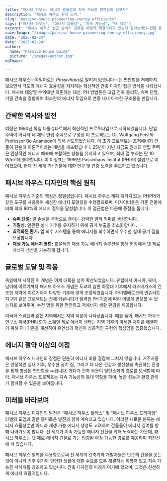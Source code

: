 ```yaml
---
title: "패시브 하우스: 에너지 효율성과 지속 가능한 편안함의 선구자"
description: "패시브 하우스 원칙 소개."
slug: "passive-house-pioneering-energy-efficiency"
tags: ["패시브 하우스", "에너지 효율성", "지속 가능성", "넷 제로"]
excerpt: "패시브 하우스 접근 방식이 건축을 어떻게 재정의하고 있는지 알아보세요—건물 유형이나 기후에 관계없이 우수한 실내 편안함, 대폭 감소된 에너지 사용, 그리고 탄소 배출의 상당한 감소를 제공합니다."
coverImage: "/images/passive-house-pioneering-energy-efficiency.jpg"
date: "2025-02-24"
date: "2025-02-24"
author: 
  name: "Passive House Guide"
  picture: "/images/author.jpg"
ogImage: 

---
```

패시브 하우스—독일어로는 *Passivhaus*로 알려져 있습니다—는 편안함을 저해하지 않으면서 극도의 에너지 효율성을 지지하는 혁신적인 건축 디자인 접근 방식을 나타냅니다. 패시브 태양열 수익에만 의존하는 대신, PH 방법론은 고급 건축 물리학, 슈퍼 단열, 기밀 건축을 결합하여 최소한의 에너지 투입으로 연중 내내 아늑한 구조물을 만듭니다.

## 간략한 역사와 발전

여정은 1990년 독일 다름슈타트에서 혁신적인 프로토타입으로 시작되었습니다. 단일 주택이 아니라 네 채의 연립 주택으로 구성된 이 프로젝트는 Dr. Wolfgang Feist와 Professor Bo Adamson에 의해 선도되었습니다. 이 초기 프로젝트는 초저에너지 건물이 단순히 이론적이라는 개념을 깨뜨렸습니다. 25년이 지난 지금도 원래의 연립 주택은 인상적인 에너지 예측에 부합하는 성능을 유지하고 있으며, 최대 열 부하는 단 10 W/m²에 불과합니다. 이 이정표는 1996년 Passivhaus Institut (PHI)의 설립으로 이어졌으며, 현재 전 세계 PH 건물에 대한 연구 및 인증 노력을 주도하고 있습니다.
## 패시브 하우스 디자인의 핵심 원칙

패시브 하우스 기준의 핵심은 정밀성입니다. 패시브 하우스 계획 패키지(또는 PHPP)와 같은 도구를 사용하여 세심한 에너지 모델링을 수행함으로써, 디자이너들은 기존 건물에 비해 최대 80%의 에너지 절약을 달성합니다. 이 접근법은 다음에 중점을 둡니다:
- **슈퍼 단열:** 열 손실을 극적으로 줄이는 강력한 열적 외피를 생성합니다.
- **기밀성:** 일관된 실내 기후를 유지하기 위해 공기 누출을 최소화합니다.
- **최적화된 환기:** 열 회수 시스템을 통해 에너지를 회수하면서 우수한 실내 공기 질을 보장합니다.
- **재생 가능 에너지 통합:** 효율적인 재생 가능 에너지 솔루션을 통해 현장에서 넷 제로 에너지 생산을 가능하게 합니다.

## 글로벌 도달 및 적응

독일에서 시작된 이 개념은 이제 대륙을 넘어 확산되었습니다. 유럽에서 아시아, 북미, 남미에 이르기까지 패시브 하우스 개념은 도쿄의 습한 아열대 기후에서 라스베가스의 건조한 지역에 이르기까지 다양한 기후에 맞게 조정되었습니다. 하이델베르크의 반슈타트 지구와 같은 프로젝트는 전체 커뮤니티가 엄격한 PH 기준에 따라 어떻게 변모할 수 있는지를 보여주며, 수천 명을 위한 편안하고 저에너지 생활 환경을 제공합니다.

미국과 스웨덴과 같은 지역에서는 지역 적응이 나타났습니다. 예를 들어, 패시브 하우스 연구소 미국(PHIUS)과 스웨덴 제로 에너지 센터는 지역 기후의 미세한 차이를 해결하기 위해 PH 기준을 개선하여 유연성과 혁신이 성공적인 구현의 핵심임을 입증했습니다.
## 에너지 절약 이상의 이점

패시브 하우스 디자인의 장점은 단순히 에너지 비용 절감에 그치지 않습니다. 거주자들은 안정적인 실내 기후, 우수한 공기 질, 그리고 더 나은 건강과 생산성을 촉진하는 환경을 통해 향상된 편안함을 누립니다. 게다가 건축 부문이 탈탄소화의 경로를 모색함에 따라, 패시브 하우스 프로젝트는 지속 가능성의 등대 역할을 하며, 높은 성능과 환경 관리가 함께할 수 있음을 보여줍니다.

## 미래를 바라보며

패시브 하우스 디자인의 발전은 “패시브 하우스 플러스” 및 “패시브 하우스 프리미엄” 라벨의 도입과 같은 흥미로운 발전과 함께 계속되고 있습니다. 이러한 새로운 분류는 에너지 효율성뿐만 아니라 재생 가능 에너지 생성도 고려하여 건물들이 에너지 잉여를 향해 나아가도록 합니다. 전 세계가 지속 가능한 에너지 전환을 위해 노력하는 가운데, 패시브 하우스는 넷 제로 에너지 건물로 가는 입증된 확장 가능한 경로를 제공하며 최전선에 서 있습니다.

패시브 하우스 철학을 수용함으로써 전 세계의 건축가와 개발자들은 단순히 건물을 짓는 것이 아니라 기후 위기와 편안한 생활에 대한 수요를 모두 해결하는 회복력 있고 지속 가능한 서식지를 창조하고 있습니다. 건축 디자인의 미래가 여기에 있으며, 그것은 신선하게 에너지 효율적입니다.
